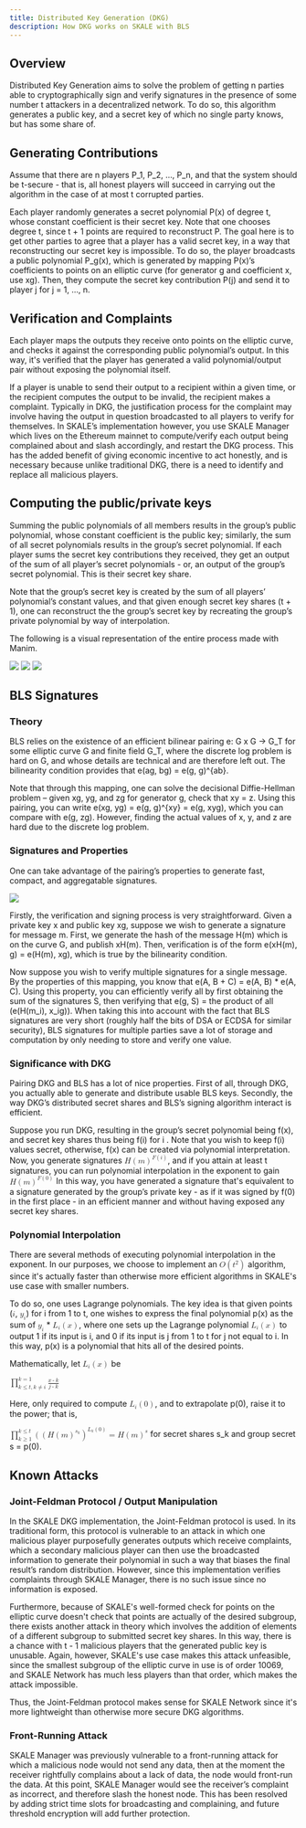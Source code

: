 ```yaml
---
title: Distributed Key Generation (DKG)
description: How DKG works on SKALE with BLS
---
```


## Overview

Distributed Key Generation aims to solve the problem of getting n parties able to cryptographically sign and verify signatures in the presence of some number t attackers in a decentralized network. To do so, this algorithm generates a public key, and a secret key of which no single party knows, but has some share of.

## Generating Contributions

Assume that there are n players P_1, P_2, …, P_n, and that the system should be t-secure - that is, all honest players will succeed in carrying out the algorithm in the case of at most t corrupted parties.

Each player randomly generates a secret polynomial P(x) of degree t, whose constant coefficient is their secret key. Note that one chooses degree t, since t + 1 points are required to reconstruct P. The goal here is to get other parties to agree that a player has a valid secret key, in a way that reconstructing our secret key is impossible. To do so, the player broadcasts a public polynomial P_g(x), which is generated by mapping P(x)’s coefficients to points on an elliptic curve (for generator g and coefficient x, use xg). Then, they compute the secret key contribution P(j) and send it to player j for j = 1, …, n. 

## Verification and Complaints

Each player maps the outputs they receive onto points on the elliptic curve, and checks it against the corresponding public polynomial’s output. In this way, it's verified that the player has generated a valid polynomial/output pair without exposing the polynomial itself.

If a player is unable to send their output to a recipient within a given time, or the recipient computes the output to be invalid, the recipient makes a complaint. Typically in DKG, the justification process for the complaint may involve having the output in question broadcasted to all players to verify for themselves. In SKALE’s implementation however, you use SKALE Manager which lives on the Ethereum mainnet to compute/verify each output being complained about and slash accordingly, and restart the DKG process. This has the added benefit of giving economic incentive to act honestly, and is necessary because unlike traditional DKG, there is a need to identify and replace all malicious players.

## Computing the public/private keys

Summing the public polynomials of all members results in the group’s public polynomial, whose constant coefficient is the public key; similarly, the sum of all secret polynomials results in the group’s secret polynomial. If each player sums the secret key contributions they received, they get an output of the sum of all player’s secret polynomials - or, an output of the group’s secret polynomial. This is their secret key share.

Note that the group’s secret key is created by the sum of all players’ polynomial’s constant values, and that given enough secret key shares (t + 1), one can reconstruct the the group’s secret key by recreating the group’s private polynomial by way of interpolation.

The following is a visual representation of the entire process made with Manim.

![](https://user-images.githubusercontent.com/12778980/125866352-cd29046e-a722-49bd-a7c8-cf9b24c9444c.gif)
![](https://user-images.githubusercontent.com/12778980/125866416-17d4b26e-00bd-4778-b274-abb6247a06a6.gif)
![](https://user-images.githubusercontent.com/12778980/125866425-e0a57ab2-30c0-4d7b-9863-c0a73372948d.gif)

## BLS Signatures

### Theory

BLS relies on the existence of an efficient bilinear pairing e: G x G -> G_T for some elliptic curve G and finite field G_T, where the discrete log problem is hard on G, and whose details are technical and are therefore left out. The bilinearity condition provides that e(ag, bg) = e(g, g)^\{ab}.

Note that through this mapping, one can solve the decisional Diffie-Hellman problem – given xg, yg, and zg for generator g, check that xy = z. Using this pairing, you can write e(xg, yg) = e(g, g)^\{xy} = e(g, xyg), which you can compare with e(g, zg). However, finding the actual values of x, y, and z are hard due to the discrete log problem.

### Signatures and Properties

One can take advantage of the pairing’s properties to generate fast, compact, and aggregatable signatures.

![](https://user-images.githubusercontent.com/12778980/125866490-e212327a-5e2f-4086-a575-5a4849c00a17.png)

Firstly, the verification and signing process is very straightforward. Given a private key x and public key xg, suppose we wish to generate a signature for message m. First, we generate the hash of the message H(m) which is on the curve G, and publish xH(m). Then, verification is of the form e(xH(m), g) = e(H(m), xg), which is true by the bilinearity condition.

Now suppose you wish to verify multiple signatures for a single message. By the properties of this mapping, you know that e(A, B + C) = e(A, B) * e(A, C). Using this property, you can efficiently verify all by first obtaining the sum of the signatures S, then verifying that e(g, S) = the product of all (e(H(m_i), x_ig)). When taking this into account with the fact that BLS signatures are very short (roughly half the bits of DSA or ECDSA for similar security), BLS signatures for multiple parties save a lot of storage and computation by only needing to store and verify one value.

### Significance with DKG

Pairing DKG and BLS has a lot of nice properties. First of all, through DKG, you actually able to generate and distribute usable BLS keys. Secondly, the way DKG’s distributed secret shares and BLS’s signing algorithm interact is efficient.

Suppose you run DKG, resulting in the group’s secret polynomial being f(x), and secret key shares thus being f(i) for i . Note that you wish to keep f(i) values secret, otherwise, f(x) can be created via polynomial interpretation. Now, you generate signatures
<math display="inline"><msup><mrow><mi>H</mi><mo>(</mo><mi>m</mi><mo>)</mo></mrow><mrow><mi>F</mi><mo>(</mo><mi>i</mi><mo>)</mo></mrow></msup></math>,
and if you attain at least t signatures, you can run polynomial interpolation in the exponent to gain
<math display="inline"><msup><mrow><mi>H</mi><mo>(</mo><mi>m</mi><mo>)</mo></mrow><mrow><mi>F</mi><mo>(</mo><mn>0</mn><mo>)</mo></mrow></msup></math>
In this way, you have generated a signature that's equivalent to a signature generated by the group’s private key - as if it was signed by f(0) in the first place - in an efficient manner and without having exposed any secret key shares.

### Polynomial Interpolation

There are several methods of executing polynomial interpolation in the exponent. In our purposes, we choose to implement an
<math display="inline"><mi>O</mi><mo>(</mo><msup><mi>t</mi><mn>2</mn></msup><mo>)</mo></math>
algorithm, since it's actually faster than otherwise more efficient algorithms in SKALE's use case with smaller numbers.

To do so, one uses Lagrange polynomials. The key idea is that given points
(<math display="inline"><mi>i</mi></math>, <math display="inline"><msub><mi>y</mi><mi>i</mi></msub></math>)
for i from 1 to t, one wishes to express the final polynomial p(x) as the sum of <math display="inline"><msub><mi>y</mi><mi>i</mi></msub></math> * <math display="inline"><msub><mi>L</mi><mi>i</mi></msub><mo>(</mo><mi>x</mi><mo>)</mo></math>, where one sets up the Lagrange polynomial <math display="inline"><msub><mi>L</mi><mi>i</mi></msub><mo>(</mo><mi>x</mi><mo>)</mo></math> to output 1 if its input is i, and 0 if its input is j from 1 to t for j not equal to i. In this way, p(x) is a polynomial that hits all of the desired points.

Mathematically, let <math display="inline"><msub><mi>L</mi><mi>i</mi></msub><mo>(</mo><mi>x</mi><mo>)</mo></math> be

<math>
	<munderover>
    <mo>&#x220F;</mo>
    <mrow>
      <mi>k</mi>
      <mo>&#x2264;</mo>
      <mi>t</mi>
      <mo>,</mo>
      <mi>k</mi>
      <mo>&#x2260;</mo>
      <mi>i</mi>
    </mrow>
    <mrow>
      <mi>k</mi>
      <mo>=</mo>
      <mn>1</mn>
    </mrow>
  </munderover>
  <mfrac>
    <mrow>
      <mi>x</mi>
      <mo>-</mo>
      <mi>k</mi>
    </mrow>
    <mrow>
      <mi>j</mi>
      <mo>-</mo>
      <mi>k</mi>
    </mrow>
  </mfrac>
</math>

Here, only required to compute <math display="inline"><msub><mi>L</mi><mi>i</mi></msub><mo>(</mo><mn>0</mn><mo>)</mo></math>, and to extrapolate
p(0), raise it to the power; that is,

<math>
	<munderover>
    <mo>&#x220F;</mo>
    <mrow>
      <mi>k</mi>
      <mo>&#x2265;</mo>
      <mn>1</mn>
    </mrow>
    <mrow>
      <mi>k</mi>
      <mo>&#x2264;</mo>
      <mi>t</mi>
    </mrow>
  </munderover>
  <msup>
    <mrow>
    	<msup>
     		<mrow>
     			<mo>(</mo>
				<mo>(</mo>
		     	<mi>H</mi>
		    	<mo>(</mo>
		   		<mi>m</mi>
		   		<mo>)</mo>
     		</mrow>
	        <msub>
	          <mi>s</mi>
	          <mi>k</mi>
	        </msub>
      	</msup>
      <mo>)</mo>
    </mrow>
    <mrow>
      <msub>
      	<mi>L</mi>
      	<mi>k</mi>
      </msub>
      <mo>(</mo>
      <mn>0</mn>
      <mo>)</mo>
    </mrow>
  </msup>
  <mo>=</mo>
  <msup>
    <mrow>
    	<mi>H</mi>
      	<mo>(</mo>
      	<mi>m</mi>
      	<mo>)</mo>
    </mrow>
    <mi>s</mi>
  </msup>
</math>
for secret shares s_k and group secret s = p(0).

## Known Attacks

### Joint-Feldman Protocol / Output Manipulation

In the SKALE DKG implementation, the Joint-Feldman protocol is used. In its traditional form, this protocol is vulnerable to an attack in which one malicious player purposefully generates outputs which receive complaints, which a secondary malicious player can then use the broadcasted information to generate their polynomial in such a way that biases the final result’s random distribution. However, since this implementation verifies complaints through SKALE Manager, there is no such issue since no information is exposed.

Furthermore, because of SKALE's well-formed check for points on the elliptic curve doesn't check that points are actually of the desired subgroup, there exists another attack in theory which involves the addition of elements of a different subgroup to submitted secret key shares. In this way, there is a chance with t - 1 malicious players that the generated public key is unusable. Again, however, SKALE's use case makes this attack unfeasible, since the smallest subgroup of the elliptic curve in use is of order 10069, and SKALE Network has much less players than that order, which makes the attack impossible.

Thus, the Joint-Feldman protocol makes sense for SKALE Network since it's more lightweight than otherwise more secure DKG algorithms.

### Front-Running Attack

SKALE Manager was previously vulnerable to a front-running attack for which a malicious node would not send any data, then at the moment the receiver rightfully complains about a lack of data, the node would front-run the data. At this point, SKALE Manager would see the receiver’s complaint as incorrect, and therefore slash the honest node. This has been resolved by adding strict time slots for broadcasting and complaining, and future threshold encryption will add further protection.
